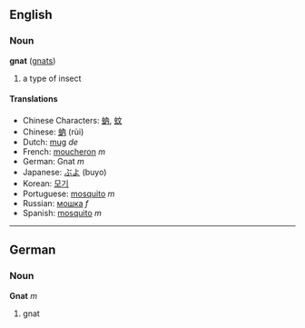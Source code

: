 ==English==
===Noun===
'''gnat''' ([[gnats]])

# a type of insect

====Translations====
*Chinese Characters: [[蚋]], [[蚊]]
*Chinese: [[蚋]] (rùi)
*Dutch: [[mug]] ''de''
*French: [[moucheron]] ''m''
*German: Gnat ''m''
*Japanese: [[ぶよ]] (buyo)
*Korean: [[모기]]
*Portuguese: [[mosquito]] ''m''
*Russian: [[мошка]] ''f''
*Spanish: [[mosquito]] ''m''

----

==German==
===Noun===
'''Gnat''' ''m''

# gnat